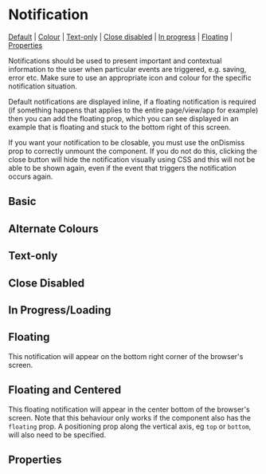 
# Notification

[Default](#default) | [Colour](#colour) | [Text-only](#text-only) | [Close disabled](#close-disabled) | [In progress](#in-progress) | [Floating](#floating) | [Properties](#properties)

Notifications should be used to present important and contextual information to the user when particular events are triggered, e.g. saving, error etc. Make sure to use an appropriate icon and colour for the specific notification situation.

Default notifications are displayed inline, if a floating notification is required (if something happens that applies to the entire page/view/app for example) then you can add the floating prop, which you can see displayed in an example that is floating and stuck to the bottom right of this screen.

If you want your notification to be closable, you must use the onDismiss prop to correctly unmount the component. If you do not do this, clicking the close button will hide the notification visually using CSS and this will not be able to be shown again, even if the event that triggers the notification occurs again.

## Basic

<Preview>
  <Story id="components-notification--basic-notification" />
</Preview>

## Alternate Colours

<Preview>
  <Story id="components-notification--colour-notification" />
</Preview>

## Text-only

<Preview>
  <Story id="components-notification--text-only-notification" />
</Preview>

## Close Disabled

<Preview>
  <Story id="components-notification--close-disabled-notification" />
</Preview>

## In Progress/Loading

<Preview>
  <Story id="components-notification--in-progress-notification" />
</Preview>

## Floating

This notification will appear on the bottom right corner of the browser's screen.

<Preview>
  <Story id="components-notification--floating-notification" />
</Preview>

## Floating and Centered

This floating notification will appear in the center bottom of the browser's screen. Note that this behaviour only works if the component also has the `floating` prop. A positioning prop along the vertical axis, eg `top` or `bottom`, will also need to be specified.

<Preview>
  <Story id="components-notification--centered-notification" />
</Preview>

## Properties

<Props of={Notification} />

